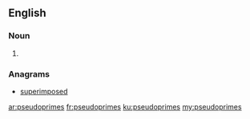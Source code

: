 ==English==

===Noun===
{{head|en|plural}}

# {{plural of|pseudoprime|lang=en|nocat=1}}

===Anagrams===
* [[superimposed#English|superimposed]]

[[ar:pseudoprimes]]
[[fr:pseudoprimes]]
[[ku:pseudoprimes]]
[[my:pseudoprimes]]